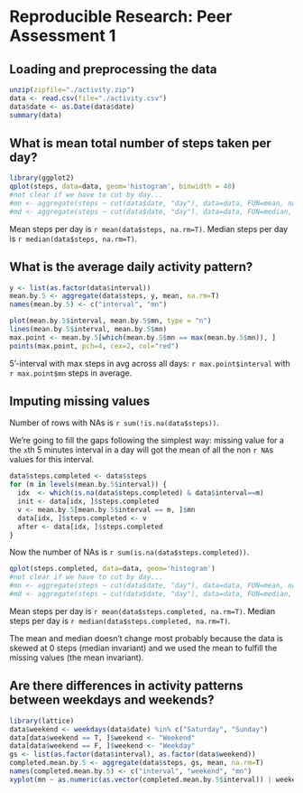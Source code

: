 # Reproducible Research: Peer Assessment 1


## Loading and preprocessing the data
```r
unzip(zipfile="./activity.zip")
data <- read.csv(file="./activity.csv")
data$date <- as.Date(data$date)
summary(data)
```


## What is mean total number of steps taken per day?
```r
library(ggplot2)
qplot(steps, data=data, geom='histogram', binwidth = 40)
#not clear if we have to cut by day...
#mn <- aggregate(steps ~ cut(data$date, "day"), data=data, FUN=mean, na.rm=T)
#md <- aggregate(steps ~ cut(data$date, "day"), data=data, FUN=median, na.rm=T)
```

Mean steps per day is `r mean(data$steps, na.rm=T)`.
Median steps per day is `r median(data$steps, na.rm=T)`.


## What is the average daily activity pattern?
```r
y <- list(as.factor(data$interval))
mean.by.5 <- aggregate(data$steps, y, mean, na.rm=T)
names(mean.by.5) <- c("interval", "mn")

plot(mean.by.5$interval, mean.by.5$mn, type = "n")
lines(mean.by.5$interval, mean.by.5$mn)
max.point <- mean.by.5[which(mean.by.5$mn == max(mean.by.5$mn)), ]
points(max.point, pch=4, cex=2, col="red")
```

5'-interval with max steps in avg across all days: `r max.point$interval` with `r max.point$mn` steps in average.

## Imputing missing values
Number of rows with NAs is `r sum(!is.na(data$steps))`.

We're going to fill the gaps following the simplest way:
missing value for a the `x`th 5 minutes interval in a day will got the mean of all the non `r NA`s values for this interval.

```r
data$steps.completed <- data$steps
for (m in levels(mean.by.5$interval)) {
  idx  <- which(is.na(data$steps.completed) & data$interval==m)
  init <- data[idx, ]$steps.completed
  v <- mean.by.5[mean.by.5$interval == m, ]$mn
  data[idx, ]$steps.completed <- v
  after <- data[idx, ]$steps.completed
}
```

Now the number of NAs is `r sum(is.na(data$steps.completed))`.


```r
qplot(steps.completed, data=data, geom='histogram')
#not clear if we have to cut by day...
#mn <- aggregate(steps ~ cut(data$date, "day"), data=data, FUN=mean, na.rm=T)
#md <- aggregate(steps ~ cut(data$date, "day"), data=data, FUN=median, na.rm=T)
```

Mean steps per day is `r mean(data$steps.completed, na.rm=T)`.
Median steps per day is `r median(data$steps.completed, na.rm=T)`.

The mean and median doesn't change most probably because the data is skewed at 0 steps (median invariant) and we used the mean to fulfill the missing values (the mean invariant).


## Are there differences in activity patterns between weekdays and weekends?
```r
library(lattice)
data$weekend <- weekdays(data$date) %in% c("Saturday", "Sunday")
data[data$weekend == T, ]$weekend <- "Weekend"
data[data$weekend == F, ]$weekend <- "Weekday"
gs <- list(as.factor(data$interval), as.factor(data$weekend))
completed.mean.by.5 <- aggregate(data$steps, gs, mean, na.rm=T)
names(completed.mean.by.5) <- c("interval", "weekend", "mn")
xyplot(mn ~ as.numeric(as.vector(completed.mean.by.5$interval)) | weekend, type="l", data=completed.mean.by.5, layout=c(1, 2), xlab="interval in day", ylab="mean # of steps")
```